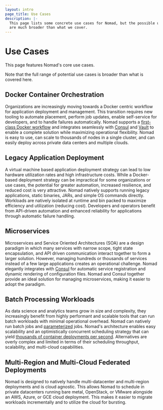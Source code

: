 ```yaml
---
layout: intro
page_title: Use Cases
description: |-
  This page lists some concrete use cases for Nomad, but the possible use cases
  are much broader than what we cover.
---
```


# Use Cases

This page features Nomad's core use cases.

Note that the full range of potential use cases is broader than what is covered here.

## Docker Container Orchestration

Organizations are increasingly moving towards a Docker centric workflow for
application deployment and management. This transition requires new tooling
to automate placement, perform job updates, enable self-service for developers,
and to handle failures automatically. Nomad supports a [first-class Docker workflow](/nomad/docs/drivers/docker)
and integrates seamlessly with [Consul](/nomad/docs/integrations/consul-integration)
and [Vault](/nomad/docs/vault-integration) to enable a complete solution
while maximizing operational flexibility. Nomad is easy to use, can scale to
thousands of nodes in a single cluster, and can easily deploy across private data
centers and multiple clouds.

## Legacy Application Deployment

A virtual machine based application deployment strategy can lead to low hardware
utilization rates and high infrastructure costs. While a Docker-based deployment
strategy can be impractical for some organizations or use cases, the potential for
greater automation, increased resilience, and reduced cost is very attractive.
Nomad natively supports running legacy applications, static binaries, JARs, and
simple OS commands directly. Workloads are natively isolated at runtime and bin
packed to maximize efficiency and utilization (reducing cost). Developers and
operators benefit from API-driven automation and enhanced reliability for
applications through automatic failure handling.

## Microservices

Microservices and Service Oriented Architectures (SOA) are a design paradigm in
which many services with narrow scope, tight state encapsulation, and API driven
communication interact together to form a larger solution. However, managing hundreds
or thousands of services instead of a few large applications creates an operational
challenge. Nomad elegantly integrates with [Consul](/nomad/docs/integrations/consul-integration)
for automatic service registration and dynamic rendering of configuration files. Nomad
and Consul together provide an ideal solution for managing microservices, making it
easier to adopt the paradigm.

## Batch Processing Workloads

As data science and analytics teams grow in size and complexity, they increasingly
benefit from highly performant and scalable tools that can run batch workloads with
minimal operational overhead. Nomad can natively run batch jobs and [parameterized](https://www.hashicorp.com/blog/replacing-queues-with-nomad-dispatch) jobs.
Nomad's architecture enables easy scalability and an optimistically
concurrent scheduling strategy that can yield [thousands of container deployments per
second](https://www.hashicorp.com/c1m). Alternatives are overly complex and limited
in terms of their scheduling throughput, scalability, and multi-cloud capabilities.

## Multi-Region and Multi-Cloud Federated Deployments

Nomad is designed to natively handle multi-datacenter and multi-region deployments
and is cloud agnostic. This allows Nomad to schedule in private datacenters running
bare metal, OpenStack, or VMware alongside an AWS, Azure, or GCE cloud deployment.
This makes it easier to migrate workloads incrementally and to utilize the cloud
for bursting.
